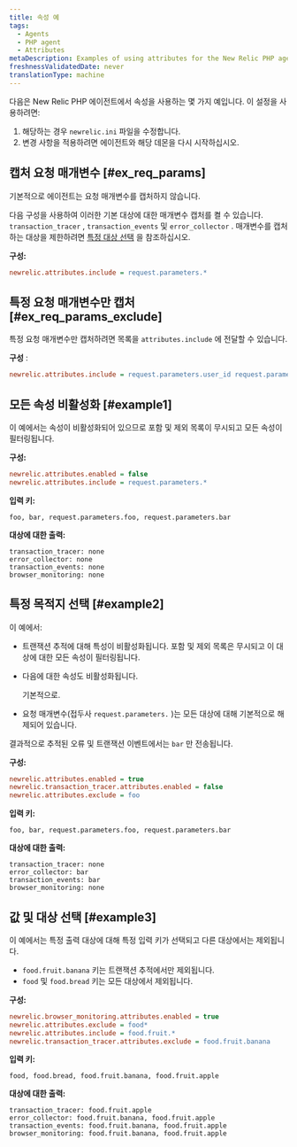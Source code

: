 ```yaml
---
title: 속성 예
tags:
  - Agents
  - PHP agent
  - Attributes
metaDescription: Examples of using attributes for the New Relic PHP agent.
freshnessValidatedDate: never
translationType: machine
---
```


다음은 New Relic PHP 에이전트에서 속성을 사용하는 몇 가지 예입니다. 이 설정을 사용하려면:

1. 해당하는 경우 `newrelic.ini` 파일을 수정합니다.
2. 변경 사항을 적용하려면 에이전트와 해당 데몬을 다시 시작하십시오.

## 캡처 요청 매개변수 [#ex_req_params]

기본적으로 에이전트는 요청 매개변수를 캡처하지 않습니다.

다음 구성을 사용하여 이러한 기본 대상에 대한 매개변수 캡처를 켤 수 있습니다. `transaction_tracer` , `transaction_events` 및 `error_collector` . 매개변수를 캡처하는 대상을 제한하려면 [특정 대상 선택](#example2) 을 참조하십시오.

**구성:**

```ini
newrelic.attributes.include = request.parameters.*
```

## 특정 요청 매개변수만 캡처 [#ex_req_params_exclude]

특정 요청 매개변수만 캡처하려면 목록을 `attributes.include` 에 전달할 수 있습니다.

**구성** :

```ini
newrelic.attributes.include = request.parameters.user_id request.parameters.product_id
```

## 모든 속성 비활성화 [#example1]

이 예에서는 속성이 비활성화되어 있으므로 포함 및 제외 목록이 무시되고 모든 속성이 필터링됩니다.

**구성:**

```ini
newrelic.attributes.enabled = false
newrelic.attributes.include = request.parameters.*
```

**입력 키:**

```
foo, bar, request.parameters.foo, request.parameters.bar
```

**대상에 대한 출력:**

```
transaction_tracer: none
error_collector: none
transaction_events: none
browser_monitoring: none
```

## 특정 목적지 선택 [#example2]

이 예에서:

* 트랜잭션 추적에 대해 특성이 비활성화됩니다. 포함 및 제외 목록은 무시되고 이 대상에 대한 모든 속성이 필터링됩니다.

* 다음에 대한 속성도 비활성화됩니다.

  <InlinePopover type="browser"/>

  기본적으로.

* 요청 매개변수(접두사 `request.parameters.` )는 모든 대상에 대해 기본적으로 해제되어 있습니다.

결과적으로 추적된 오류 및 트랜잭션 이벤트에서는 `bar` 만 전송됩니다.

**구성:**

```ini
newrelic.attributes.enabled = true
newrelic.transaction_tracer.attributes.enabled = false
newrelic.attributes.exclude = foo
```

**입력 키:**

```
foo, bar, request.parameters.foo, request.parameters.bar
```

**대상에 대한 출력:**

```
transaction_tracer: none
error_collector: bar
transaction_events: bar
browser_monitoring: none
```

## 값 및 대상 선택 [#example3]

이 예에서는 특정 출력 대상에 대해 특정 입력 키가 선택되고 다른 대상에서는 제외됩니다.

* `food.fruit.banana` 키는 트랜잭션 추적에서만 제외됩니다.
* `food` 및 `food.bread` 키는 모든 대상에서 제외됩니다.

**구성:**

```ini
newrelic.browser_monitoring.attributes.enabled = true
newrelic.attributes.exclude = food*
newrelic.attributes.include = food.fruit.*
newrelic.transaction_tracer.attributes.exclude = food.fruit.banana
```

**입력 키:**

```
food, food.bread, food.fruit.banana, food.fruit.apple
```

**대상에 대한 출력:**

```
transaction_tracer: food.fruit.apple
error_collector: food.fruit.banana, food.fruit.apple
transaction_events: food.fruit.banana, food.fruit.apple
browser_monitoring: food.fruit.banana, food.fruit.apple
```